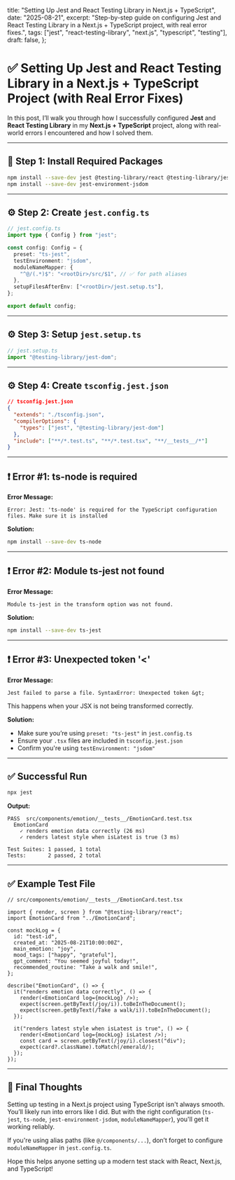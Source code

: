   title: "Setting Up Jest and React Testing Library in Next.js + TypeScript",
  date: "2025-08-21",
  excerpt: "Step-by-step guide on configuring Jest and React Testing Library in a Next.js + TypeScript project, with real error fixes.",
  tags: ["jest", "react-testing-library", "next.js", "typescript", "testing"],
  draft: false,
};

# ✅ Setting Up Jest and React Testing Library in a Next.js + TypeScript Project (with Real Error Fixes)

In this post, I’ll walk you through how I successfully configured **Jest** and **React Testing Library** in my **Next.js + TypeScript** project, along with real-world errors I encountered and how I solved them.

---

## 🔧 Step 1: Install Required Packages

```bash
npm install --save-dev jest @testing-library/react @testing-library/jest-dom @testing-library/user-event @types/jest
npm install --save-dev jest-environment-jsdom
```

---

## ⚙️ Step 2: Create `jest.config.ts`

```ts
// jest.config.ts
import type { Config } from "jest";

const config: Config = {
  preset: "ts-jest",
  testEnvironment: "jsdom",
  moduleNameMapper: {
    "^@/(.*)$": "<rootDir>/src/$1", // ✅ for path aliases
  },
  setupFilesAfterEnv: ["<rootDir>/jest.setup.ts"],
};

export default config;
```

---

## ⚙️ Step 3: Setup `jest.setup.ts`

```ts
// jest.setup.ts
import "@testing-library/jest-dom";
```

---

## ⚙️ Step 4: Create `tsconfig.jest.json`

```json
// tsconfig.jest.json
{
  "extends": "./tsconfig.json",
  "compilerOptions": {
    "types": ["jest", "@testing-library/jest-dom"]
  },
  "include": ["**/*.test.ts", "**/*.test.tsx", "**/__tests__/*"]
}
```

---

## ❗ Error #1: ts-node is required

**Error Message:**

```
Error: Jest: 'ts-node' is required for the TypeScript configuration files. Make sure it is installed
```

**Solution:**

```bash
npm install --save-dev ts-node
```

---

## ❗ Error #2: Module ts-jest not found

**Error Message:**

```
Module ts-jest in the transform option was not found.
```

**Solution:**

```bash
npm install --save-dev ts-jest
```

---

## ❗ Error #3: Unexpected token '<'

**Error Message:**

```
Jest failed to parse a file. SyntaxError: Unexpected token &gt;
```

This happens when your JSX is not being transformed correctly.

**Solution:**

- Make sure you’re using `preset: "ts-jest"` in `jest.config.ts`  
- Ensure your `.tsx` files are included in `tsconfig.jest.json`  
- Confirm you're using `testEnvironment: "jsdom"`  

---

## ✅ Successful Run

```bash
npx jest
```

**Output:**

```
PASS  src/components/emotion/__tests__/EmotionCard.test.tsx
  EmotionCard
    ✓ renders emotion data correctly (26 ms)
    ✓ renders latest style when isLatest is true (3 ms)

Test Suites: 1 passed, 1 total
Tests:       2 passed, 2 total
```

---

## ✅ Example Test File

```tsx
// src/components/emotion/__tests__/EmotionCard.test.tsx

import { render, screen } from "@testing-library/react";
import EmotionCard from "../EmotionCard";

const mockLog = {
  id: "test-id",
  created_at: "2025-08-21T10:00:00Z",
  main_emotion: "joy",
  mood_tags: ["happy", "grateful"],
  gpt_comment: "You seemed joyful today!",
  recommended_routine: "Take a walk and smile!",
};

describe("EmotionCard", () => {
  it("renders emotion data correctly", () => {
    render(<EmotionCard log={mockLog} />);
    expect(screen.getByText(/joy/i)).toBeInTheDocument();
    expect(screen.getByText(/Take a walk/i)).toBeInTheDocument();
  });

  it("renders latest style when isLatest is true", () => {
    render(<EmotionCard log={mockLog} isLatest />);
    const card = screen.getByText(/joy/i).closest("div");
    expect(card?.className).toMatch(/emerald/);
  });
});
```

---

## 🎯 Final Thoughts

Setting up testing in a Next.js project using TypeScript isn't always smooth. You’ll likely run into errors like I did. But with the right configuration (`ts-jest`, `ts-node`, `jest-environment-jsdom`, `moduleNameMapper`), you'll get it working reliably.

If you're using alias paths (like `@/components/...`), don’t forget to configure `moduleNameMapper` in `jest.config.ts`.

Hope this helps anyone setting up a modern test stack with React, Next.js, and TypeScript!